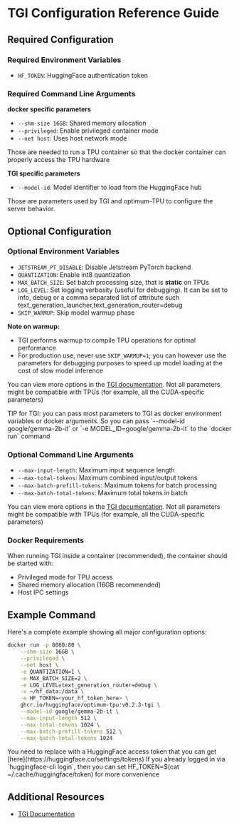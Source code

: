 # TGI Configuration Reference Guide

## Required Configuration

### Required Environment Variables
- `HF_TOKEN`: HuggingFace authentication token

### Required Command Line Arguments
**docker specific parameters**
- `--shm-size 16GB`: Shared memory allocation
- `--privileged`: Enable privileged container mode
- `--net host`: Uses host network mode

Those are needed to run a TPU container so that the docker container can properly access the TPU hardware

**TGI specific parameters**
- `--model-id`: Model identifier to load from the HuggingFace hub

Those are parameters used by TGI and optimum-TPU to configure the server behavior.

## Optional Configuration

### Optional Environment Variables
- `JETSTREAM_PT_DISABLE`: Disable Jetstream PyTorch backend
- `QUANTIZATION`: Enable int8 quantization
- `MAX_BATCH_SIZE`: Set batch processing size, that is **static** on TPUs
- `LOG_LEVEL`: Set logging verbosity (useful for debugging). It can be set to info, debug or a comma separated list of attribute such text_generation_launcher,text_generation_router=debug
- `SKIP_WARMUP`: Skip model warmup phase

**Note on warmup:**
- TGI performs warmup to compile TPU operations for optimal performance
- For production use, never use `SKIP_WARMUP=1`; you can however use the parameters for debugging purposes to speed up model loading at the cost of slow model inference

You can view more options in the [TGI documentation](https://huggingface.co/docs/text-generation-inference/reference/launcher). Not all parameters might be compatible with TPUs (for example, all the CUDA-specific parameters)

<Tip>
TIP for TGI: you can pass most parameters to TGI as docker environment variables or docker arguments. So you can pass `--model-id google/gemma-2b-it` or `-e MODEL_ID=google/gemma-2b-it` to the `docker run` command
</Tip>

### Optional Command Line Arguments
- `--max-input-length`: Maximum input sequence length
- `--max-total-tokens`: Maximum combined input/output tokens
- `--max-batch-prefill-tokens`: Maximum tokens for batch processing
- `--max-batch-total-tokens`: Maximum total tokens in batch

You can view more options in the [TGI documentation](https://huggingface.co/docs/text-generation-inference/reference/launcher). Not all parameters might be compatible with TPUs (for example, all the CUDA-specific parameters)

### Docker Requirements
When running TGI inside a container (recommended), the container should be started with:
- Privileged mode for TPU access
- Shared memory allocation (16GB recommended)
- Host IPC settings

## Example Command
Here's a complete example showing all major configuration options:

```bash
docker run -p 8080:80 \
    --shm-size 16GB \
    --privileged \
    --net host \
    -e QUANTIZATION=1 \
    -e MAX_BATCH_SIZE=2 \
    -e LOG_LEVEL=text_generation_router=debug \
    -v ~/hf_data:/data \
    -e HF_TOKEN=<your_hf_token_here> \
    ghcr.io/huggingface/optimum-tpu:v0.2.3-tgi \
    --model-id google/gemma-2b-it \
    --max-input-length 512 \
    --max-total-tokens 1024 \
    --max-batch-prefill-tokens 512 \
    --max-batch-total-tokens 1024
```

<Tip warning={true}>
You need to replace <your_hf_token_here> with a HuggingFace access token that you can get [here](https://huggingface.co/settings/tokens)
</Tip>

<Tip warning>
If you already logged in via `huggingface-cli login`, then you can set HF_TOKEN=$(cat ~/.cache/huggingface/token) for more convenience
</Tip>

## Additional Resources
- [TGI Documentation](https://huggingface.co/docs/text-generation-inference)